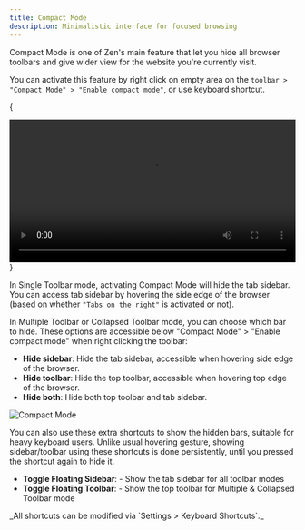 ```yaml
---
title: Compact Mode
description: Minimalistic interface for focused browsing
---
```


Compact Mode is one of Zen's main feature that let you hide all browser toolbars and give wider view for the website you're currently visit.

You can activate this feature by right click on empty area on the `toolbar > "Compact Mode" > "Enable compact mode"`, or use <KeyboardShortcut shortcut="Alt + Ctrl + C" /> keyboard shortcut.

{
<div align="center">
  <video width="100%" loop autoPlay>
    <source src="/assets/user-manual/compact-mode/compact-mode.webm" />
    Your browser does not support the video tag.
  </video>
</div>
}

In Single Toolbar mode, activating Compact Mode will hide the tab sidebar. You can access tab sidebar by hovering the side edge of the browser (based on whether `"Tabs on the right"` is activated or not).

In Multiple Toolbar or Collapsed Toolbar mode, you can choose which bar to hide. These options are accessible below "Compact Mode" > "Enable compact mode" when right clicking the toolbar:

- **Hide sidebar**: Hide the tab sidebar, accessible when hovering side edge of the browser.
- **Hide toolbar**: Hide the top toolbar, accessible when hovering top edge of the browser.
- **Hide both**: Hide both top toolbar and tab sidebar.

![Compact Mode](/assets/user-manual/compact-mode/enable-compact-mode.png)

You can also use these extra shortcuts to show the hidden bars, suitable for heavy keyboard users. Unlike usual hovering gesture, showing sidebar/toolbar using these shortcuts is done persistently, until you pressed the shortcut again to hide it.

- **Toggle Floating Sidebar**: <KeyboardShortcut shortcut="Alt + Ctrl + S" /> - Show the tab sidebar for all toolbar modes
- **Toggle Floating Toolbar**: <KeyboardShortcut shortcut="Alt + Ctrl + W" /> - Show the top toolbar for Multiple & Collapsed Toolbar mode

<Callout>
_All shortcuts can be modified via `Settings > Keyboard Shortcuts`._
</Callout>